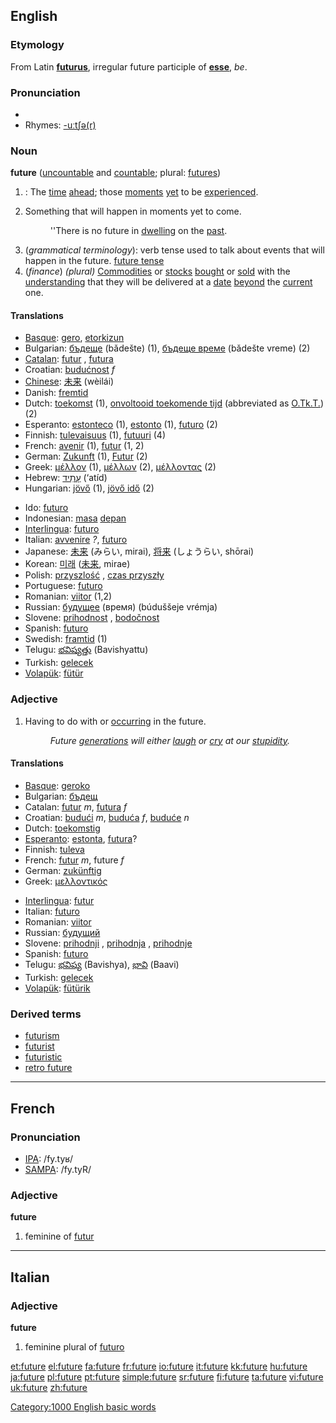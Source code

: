 ==English==
===Etymology===
From Latin '''[[futurus]]''', irregular future participle of '''[[esse]]''', ''be''.

===Pronunciation===
*{{audio|en-us-future.ogg|Audio (US)}}
*Rhymes: [[Rhymes:English:-uːtʃə(r)|-uːtʃə(r)]]

===Noun===
'''future''' ([[uncountable]] and [[countable]]; plural: [[futures]])

#{{time}}: The [[time]] [[ahead]]; those [[moment]]s [[yet]] to be [[experience]]d.
#Something that will happen in moments yet to come.
#:''There is no future in [[dwelling]] on the [[past]].
#(''grammatical terminology''): verb tense used to talk about events that will happen in the future. [[future tense]]
#(''finance'') ''(plural)'' [[commodities|Commodities]] or [[stocks]] [[bought]] or [[sold]] with the [[understanding]] that they will be delivered at a [[date]] [[beyond]] the [[current]] one.

====Translations====
{{top}}
*[[Basque]]: [[gero]], [[etorkizun]]
*Bulgarian: [[бъдеще]] (bǎdešte) {{n}} (1), [[бъдеще време]] (bǎdešte vreme) {{n}} (2)
*[[Catalan]]: [[futur]] {{m}}, [[futura]] {{f}}
*Croatian: [[budućnost]] ''f''
*[[Chinese]]: [[未来]] (wèilái)
*Danish: [[fremtid]] {{c}}
*Dutch: [[toekomst]] {{f}} (1), [[onvoltooid toekomende tijd]] {{m}} (abbreviated as [[O.Tk.T.]]) (2)
*Esperanto: [[estonteco]] (1), [[estonto]] (1), [[futuro]] (2)
*Finnish: [[tulevaisuus]] (1), [[futuuri]] (4)
*French: [[avenir]] {{m}} (1), [[futur]] {{m}} (1, 2)
*German: [[Zukunft]] {{f}} (1), [[Futur]] {{n}} (2)
*Greek: [[μέλλον]] {{n}} (1), [[μέλλων]] {{m}} (2), [[μέλλοντας]] {{m}} (2)
*Hebrew: [[עתיד|עָתִיד]] (‘atíd) {{m}}
*Hungarian: [[jövő]] (1), [[jövő idő]] (2)
{{mid}}
*Ido: [[futuro]]
*Indonesian: [[masa]] [[depan]]
*[[Interlingua]]: [[futuro]]
*Italian: [[avvenire]] ''?'', [[futuro]] {{m}}
*Japanese: [[未来]] (みらい, mirai), [[将来]] (しょうらい, shōrai)
*Korean: [[미래]] ([[未来]], mirae)
*Polish: [[przyszlość]] {{m}}, [[czas przyszły]] {{m}}
*Portuguese: [[futuro]]
*Romanian: [[viitor]] (1,2)
*Russian: [[будущее]] (время) (búduššeje vrémja) {{n}}
*Slovene: [[prihodnost]] {{f}}, [[bodočnost]] {{f}}
*Spanish: [[futuro]] {{m}}
*Swedish: [[framtid]] (1)
*Telugu: [[భవిష్యత్తు]] (Bavishyattu)
*Turkish: [[gelecek]]
*[[Volapük]]: [[fütür]]
{{bottom}}

===Adjective===

# Having to do with or [[occur]]ring in the future.
#:''Future [[generation]]s will either [[laugh]] or [[cry]] at our [[stupidity]].''

====Translations====
{{top}}
*[[Basque]]: [[geroko]]
*Bulgarian: [[бъдещ]]
*Catalan: [[futur]] ''m'', [[futura]] ''f''
*Croatian: [[budući]] ''m'', [[buduća]] ''f'', [[buduće]] ''n''
*Dutch: [[toekomstig]]
*[[Esperanto]]: [[estonta]], [[futura]]?
*Finnish: [[tuleva]]
*French: [[futur]] ''m'', future ''f''
*German: [[zukünftig]]
*Greek: [[μελλοντικός]]
{{mid}}
*[[Interlingua]]: [[futur]]
*Italian: [[futuro]]
*Romanian: [[viitor]]
*Russian: [[будущий]]
*Slovene: [[prihodnji]] {{m}}, [[prihodnja]] {{f}}, [[prihodnje]] {{n}}
*Spanish: [[futuro]]
*Telugu: [[భవిష్య]] (Bavishya), [[భావి]] (Baavi)
*Turkish: [[gelecek]]
*[[Volapük]]: [[fütürik]]
{{bottom}}

===Derived terms===
*[[futurism]]
*[[futurist]]
*[[futuristic]]
*[[retro future]]

[[Category:1000 English basic words]]

----

==French==

===Pronunciation===
*[[w:IPA|IPA]]: /fy.tyʁ/
*[[w:SAMPA|SAMPA]]: /fy.tyR/

===Adjective===
'''future'''

# feminine of [[futur]]

----

==Italian==
===Adjective===
'''future'''

# feminine plural of [[futuro]]

[[et:future]]
[[el:future]]
[[fa:future]]
[[fr:future]]
[[io:future]]
[[it:future]]
[[kk:future]]
[[hu:future]]
[[ja:future]]
[[pl:future]]
[[pt:future]]
[[simple:future]]
[[sr:future]]
[[fi:future]]
[[ta:future]]
[[vi:future]]
[[uk:future]]
[[zh:future]]
